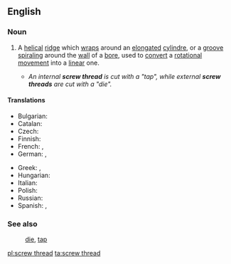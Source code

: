 ==English==
===Noun===
{{wikipedia}}
{{en-noun|head=[[screw]] [[thread]]}}
# {{context|engineering}} A [[helical]] [[ridge]] which [[wrap#Verb|wrap]]s around an [[elongated]] [[cylindre]], or a [[groove]] [[spiral#Verb|spiraling]] around the [[wall]] of a [[bore]], used to [[convert]] a [[rotation]]al [[movement]] into a [[linear]] one.
#*''An internal '''screw thread''' is cut with a "tap", while external '''screw threads''' are cut with a "die".''

====Translations====
{{trans-top|helical ridge or groove}}
* Bulgarian: {{t-|bg|резба|f|tr=rezbá|sc=Cyrl}}
* Catalan: {{t-|ca|solc|m}}
* Czech: {{t+|cs|závit|m}}
* Finnish: {{t-|fi|kierre}}
* French: {{t+|fr|filetage|m}}, {{t+|fr|filet|m}}
* German: {{t+|de|Gewinde|n}}, {{t-|de|Gewindegang|m}}
{{trans-mid}}
* Greek: {{t+|el|σπείρωμα|n|tr=speíroma|sc=Grek}}, {{t+|el|πάσο|n|tr=páso|sc=Grek}}
* Hungarian: {{t+|hu|menet}}
* Italian: {{t+|it|filetto|m}}
* Polish: {{t-|pl|gwint|m}}
* Russian: {{t+|ru|резьба|f|tr=rez'bá}}
* Spanish: {{t-|es|rosca|f}}, {{t-|es|filete|m}}
{{trans-bottom}}

===See also===
:[[die]], [[tap]]

[[pl:screw thread]]
[[ta:screw thread]]